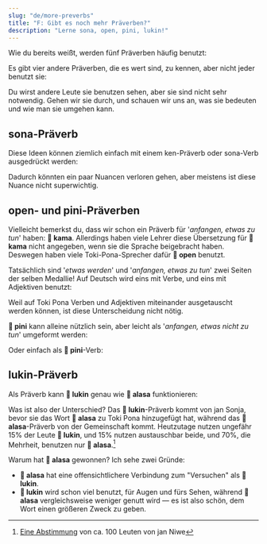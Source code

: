 ```yaml
---
slug: "de/more-preverbs"
title: "F: Gibt es noch mehr Präverben?"
description: "Lerne sona, open, pini, lukin!"
---
```



Wie du bereits weißt, werden fünf Präverben häufig benutzt:

<List>
  <Word sl="wile" m="etwas tun wollen" />
  <Word sl="ken" m="etwas können" />
  <Word sl="kama" m="anfangen, etwas zu tun; etwas werden" />
  <Word sl="awen" m="etwas weiterhin tun" />
  <Word sl="alasa" m="etwas versuchen" />
</List>

Es gibt vier andere Präverben, die es wert sind, zu kennen, aber nicht jeder benutzt sie:

<List>
  <Word sl="sona" m="wissen, wie man etwas tut" />
  <Word sl="open" m="anfangen, etwas zu tun" />
  <Word sl="pini" m="beenden, etwas zu tun" />
  <Word sl="lukin" m="anfangen, etwas zu tun" />
</List>

Du wirst andere Leute sie benutzen sehen, aber sie sind nicht sehr notwendig. Gehen wir sie durch, und schauen wir uns an, was sie bedeuten und wie man sie umgehen kann.

## sona-Präverb

<List>
  <Sentence sl="mi sona toki pona." m="Ich weiß, wie man gut spricht." />
  <Sentence sl="mi sona sitelen e waso." m="Ich weiß, wie man einen Vogel zeichnet." />
</List>

Diese Ideen können ziemlich einfach mit einem ken-Präverb oder sona-Verb ausgedrückt werden:

<List>
  <Sentence sl="mi sona e toki pona." m="Ich kenne gute Sprache." />
  <Sentence sl="mi ken sitelen e waso." m="Ich kann einen Vogel zeichnen." />
</List>

Dadurch könnten ein paar Nuancen verloren gehen, aber meistens ist diese Nuance nicht superwichtig.

## open- und pini-Präverben

<List>
  <Sentence sl="mi open pali." m="Ich fange an, zu arbeiten." />
  <Sentence sl="mi pini pali." m="Ich höre auf, zu arbeiten." />
</List>

Vielleicht bemerkst du, dass wir schon ein Präverb für '*anfangen, etwas zu tun*' haben: **󱤖 kama**. Allerdings haben viele Lehrer diese Übersetzung für **󱤖 kama** nicht angegeben, wenn sie die Sprache beigebracht haben. Deswegen haben viele Toki-Pona-Sprecher dafür **󱥇 open** benutzt.

Tatsächlich sind '*etwas werden*' und '*anfangen, etwas zu tun*' zwei Seiten der selben Medallie! Auf Deutsch wird eins mit Verbe, und eins mit Adjektiven benutzt:

<List>
  <Sentence sl="mi kama sona." m="Ich fange an, zu wissen." />
  <Sentence sl="mi kama sona." m="Ich werde weise." />
</List>

Weil auf Toki Pona Verben und Adjektiven miteinander ausgetauscht werden können, ist diese Unterscheidung nicht nötig.

**󱥐 pini** kann alleine nützlich sein, aber leicht als '*anfangen, etwas nicht zu tun*' umgeformt werden:

<List>
  <Sentence sl="mi kama pali ala." m="Ich fange an, nicht zu arbeiten. = Ich höre auf, zu arbeiten." />
</List>

Oder einfach als **󱥐 pini**-Verb:

<List>
  <Sentence sl="mi pini e pali mi." m="Ich beende meine Arbeit." />
</List>

## lukin-Präverb

Als Präverb kann **󱤮 lukin** genau wie **󱤃 alasa** funktionieren:

<List>
  <Sentence sl="mi alasa sona e nimi." m="Ich versuche, die Wörter zu lernen." />
  <Sentence sl="mi lukin sona e nimi." m="Ich versuche, die Wörter zu lernen." />
</List>

Was ist also der Unterschied? Das **󱤮 lukin**-Präverb kommt von jan Sonja, bevor sie das Wort **󱤃 alasa** zu Toki Pona hinzugefügt hat, während das **󱤃 alasa**-Präverb von der Gemeinschaft kommt. Heutzutage nutzen ungefähr 15% der Leute **󱤮 lukin**, und 15% nutzen austauschbar beide, und 70%, die Mehrheit, benutzen nur **󱤃 alasa**.[^1]

Warum hat **󱤃 alasa** gewonnen? Ich sehe zwei Gründe:
* **󱤃 alasa** hat eine offensichtlichere Verbindung zum "Versuchen" als **󱤮 lukin**.
* **󱤮 lukin** wird schon viel benutzt, für Augen und fürs Sehen, während **󱤃 alasa** vergleichsweise weniger genutt wird — es ist also schön, dem Wort einen größeren Zweck zu geben.

[^1]: [Eine Abstimmung](https://docs.google.com/presentation/d/1idLyNUfqgb8MeG2_L30xcjsH0q4-jhW8jM86xhey-nU/edit?slide=id.g34d9b46ccb6_0_139#slide=id.g34d9b46ccb6_0_139) von ca. 100 Leuten von jan Niwe
